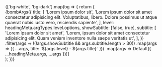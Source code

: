 
<Meta title="Hidden/Headings snapshot test" />

<div>
  {['bg-white', 'bg-dark'].map(bg => {
    return (
      <div
        class={bg + ' mt-3'}
        style={{
          padding: '1rem',
          display: 'flex',
          flexDirection: 'column',
          gap: '1rem',
        }}
      >
        {bombArgs({
          title: [
            'Lorem ipsum dolor sit',
            'Lorem ipsum dolor sit amet consectetur adipisicing elit. Voluptatibus, libero. Dolore possimus ut atque quaerat nobis iusto vero, reiciendis sapiente',
          ],
          level: headingMeta.argTypes.level.options,
          showSubtitle: [false, true],
          subtitle: [
            'Lorem ipsum dolor sit amet',
            'Lorem, ipsum dolor sit amet consectetur adipisicing elit. Quam veniam inventore nulla saepe veritatis ut',
          ],
        })
          .filter(args => !(!args.showSubtitle && args.subtitle.length > 30))
          .map(args => ({ ...args, title: `${args.level} - ${args.title}` }))
          .map(args => Default({ ...headingMeta.args, ...args }))}
      </div>
    );
  })}
</div>
